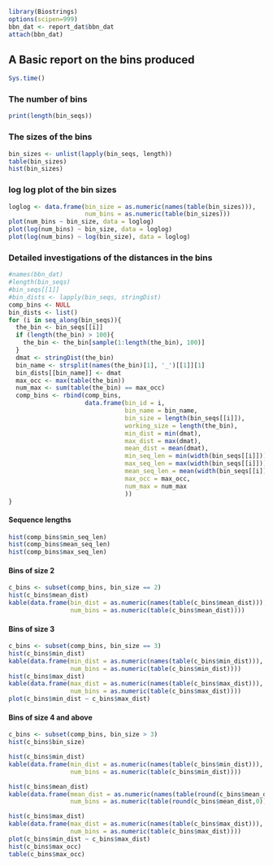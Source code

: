
```r
library(Biostrings)
options(scipen=999)
bbn_dat <- report_dat$bbn_dat
attach(bbn_dat)
```

## A Basic report on the bins produced

```r
Sys.time()
```

### The number of bins

```r
print(length(bin_seqs))
```

### The sizes of the bins

```r
bin_sizes <- unlist(lapply(bin_seqs, length))
table(bin_sizes)
hist(bin_sizes)
```

### log log plot of the bin sizes

```r
loglog <- data.frame(bin_size = as.numeric(names(table(bin_sizes))),
                     num_bins = as.numeric(table(bin_sizes)))
plot(num_bins ~ bin_size, data = loglog)
plot(log(num_bins) ~ bin_size, data = loglog)
plot(log(num_bins) ~ log(bin_size), data = loglog)
```

### Detailed investigations of the distances in the bins

```r
#names(bbn_dat)
#length(bin_seqs)
#bin_seqs[[1]]
#bin_dists <- lapply(bin_seqs, stringDist)
comp_bins <- NULL
bin_dists <- list()
for (i in seq_along(bin_seqs)){
  the_bin <- bin_seqs[[i]]
  if (length(the_bin) > 100){
    the_bin <- the_bin[sample(1:length(the_bin), 100)]
  }
  dmat <- stringDist(the_bin)  
  bin_name <- strsplit(names(the_bin)[1], '_')[[1]][1]
  bin_dists[[bin_name]] <- dmat
  max_occ <- max(table(the_bin))
  num_max <- sum(table(the_bin) == max_occ)
  comp_bins <- rbind(comp_bins,
                     data.frame(bin_id = i,
                                bin_name = bin_name,
                                bin_size = length(bin_seqs[[i]]),
                                working_size = length(the_bin),
                                min_dist = min(dmat),
                                max_dist = max(dmat),
                                mean_dist = mean(dmat),
                                min_seq_len = min(width(bin_seqs[[i]])),
                                max_seq_len = max(width(bin_seqs[[i]])),
                                mean_seq_len = mean(width(bin_seqs[[i]])),
                                max_occ = max_occ,
                                num_max = num_max
                                ))
}
```

#### Sequence lengths

```r
hist(comp_bins$min_seq_len)
hist(comp_bins$mean_seq_len)
hist(comp_bins$max_seq_len)
```

#### Bins of size 2

```r
c_bins <- subset(comp_bins, bin_size == 2)
hist(c_bins$mean_dist)
kable(data.frame(bin_dist = as.numeric(names(table(c_bins$mean_dist))),
                 num_bins = as.numeric(table(c_bins$mean_dist))))
```

#### Bins of size 3

```r
c_bins <- subset(comp_bins, bin_size == 3)
hist(c_bins$min_dist)
kable(data.frame(min_dist = as.numeric(names(table(c_bins$min_dist))),
                 num_bins = as.numeric(table(c_bins$min_dist))))
hist(c_bins$max_dist)
kable(data.frame(max_dist = as.numeric(names(table(c_bins$max_dist))),
                 num_bins = as.numeric(table(c_bins$max_dist))))
plot(c_bins$min_dist ~ c_bins$max_dist)
```

#### Bins of size 4 and above

```r
c_bins <- subset(comp_bins, bin_size > 3)
hist(c_bins$bin_size)

hist(c_bins$min_dist)
kable(data.frame(min_dist = as.numeric(names(table(c_bins$min_dist))),
                 num_bins = as.numeric(table(c_bins$min_dist))))

hist(c_bins$mean_dist)
kable(data.frame(mean_dist = as.numeric(names(table(round(c_bins$mean_dist,0)))),
                 num_bins = as.numeric(table(round(c_bins$mean_dist,0)))))

hist(c_bins$max_dist)
kable(data.frame(max_dist = as.numeric(names(table(c_bins$max_dist))),
                 num_bins = as.numeric(table(c_bins$max_dist))))
plot(c_bins$min_dist ~ c_bins$max_dist)
hist(c_bins$max_occ)
table(c_bins$max_occ)
```
